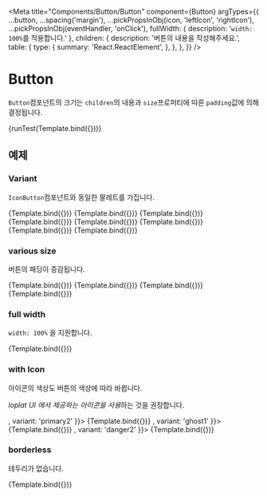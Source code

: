 
<Meta
  title="Components/Button/Button"
  component={Button}
  argTypes={{
    ...button,
    ...spacing('margin'),
    ...pickPropsInObj(icon, 'leftIcon', 'rightIcon'),
    ...pickPropsInObj(eventHandler, 'onClick'),
    fullWidth: { description: '`width: 100%`를 적용합니다.' },
    children: {
      description: '버튼의 내용을 작성해주세요.',
      table: {
        type: {
          summary: 'React.ReactElement',
        },
      },
    },
  }}
/>


# Button

`Button`컴포넌트의 크기는 `children`의 내용과 `size`프로퍼티에 따른 `padding`값에 의해 결정됩니다.

<Canvas>
  <Story name="default" args={{ children: 'default', role: 'button' }}>
    {runTest(Template.bind({}))}
  </Story>
</Canvas>

<ArgsTable story="default" />

## 예제

### Variant

`IconButton`컴포넌트와 동일한 팔레트를 가집니다.

<Canvas>
  <Story name="primary1" args={{ children: 'primary1', variant: 'primary1' }}>
    {Template.bind({})}
  </Story>
  <Story name="primary2" args={{ children: 'primary2', variant: 'primary2' }}>
    {Template.bind({})}
  </Story>
  <Story name="danger1" args={{ children: 'danger1', variant: 'danger1' }}>
    {Template.bind({})}
  </Story>
  <Story name="danger2" args={{ children: 'danger2', variant: 'danger2' }}>
    {Template.bind({})}
  </Story>
  <Story name="solid" args={{ children: 'solid', variant: 'solid' }}>
    {Template.bind({})}
  </Story>
  <Story name="ghost1" args={{ children: 'ghost', variant: 'ghost1' }}>
    {Template.bind({})}
  </Story>
  <Story name="ghost2" args={{ children: 'ghost', variant: 'ghost2' }}>
    {Template.bind({})}
  </Story>
  <Story name="ghost2" args={{ children: 'ghost', variant: 'white' }}>
    {Template.bind({})}
  </Story>
</Canvas>

### various size

버튼의 패딩이 증감됩니다.

<Canvas>
  <Story name="xs" args={{ children: 'xs', size: 'xs' }}>
    {Template.bind({})}
  </Story>
  <Story name="sm" args={{ children: 'sm', size: 'sm' }}>
    {Template.bind({})}
  </Story>
  <Story name="md" args={{ children: 'md', size: 'md' }}>
    {Template.bind({})}
  </Story>
  <Story name="lg" args={{ children: 'lg', size: 'lg' }}>
    {Template.bind({})}
  </Story>
</Canvas>

### full width

`width: 100%` 을 지원합니다.

<Canvas>
  <Story name="full width" args={{ children: 'full width', fullWidth: true }}>
    {Template.bind({})}
  </Story>
</Canvas>

### with Icon

아이콘의 색상도 버튼의 색상에 따라 바뀝니다.

*loplat UI 에서 제공하는 아이콘을 사용*하는 것을 권장합니다.

<Canvas>
  <Story name="left icon primary2" args={{ children: 'left icon', leftIcon: <Alert />, variant: 'primary2' }}>
    {Template.bind({})}
  </Story>
  <Story name="left icon ghost" args={{ children: 'left icon', leftIcon: <Alert />, variant: 'ghost1' }}>
    {Template.bind({})}
  </Story>
  <Story name="right icon danger2" args={{ children: 'right icon', rightIcon: <Alert />, variant: 'danger2' }}>
    {Template.bind({})}
  </Story>
</Canvas>

### borderless

테두리가 없습니다.

<Canvas>
  <Story name="borderless button" args={{ children: 'primary2 borderless', variant: 'primary2', borderless: true }}>
    {Template.bind({})}
  </Story>
</Canvas>
